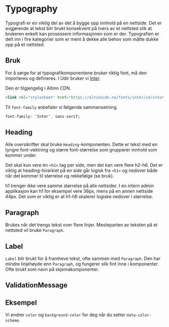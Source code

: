 

<Meta of={TypographyStories} />

# Typography

Typografi er en viktig del av det å bygge opp innhold på en nettside. Det er avgjørende
at tekst blir brukt konsekvent på tvers av et nettsted slik at brukeren enkelt kan
prosessere informasjonen som er der. Typografien er delt inn i fire kategorier som er
ment å dekke alle behov som måtte dukke opp på et nettsted.

## Bruk

For å sørge for at typografikomponentene bruker riktig font, må den importeres og defineres. I Udir bruker vi [Inter](https://rsms.me/inter/).

Den er tilgjengelig i Altinn CDN.

```html
<link rel="stylesheet" href="https://altinncdn.no/fonts/inter/v4/inter.css" />
```

Til `font-family` anbefaler vi følgende sammensetning.

```css
font-family: 'Inter', sans-serif;
```

## Heading

Alle oversikrifter skal bruke `Heading`-komponenten. Dette er tekst med en tyngre font-vektning og større font-størrelse som grupperer innhold som kommer under.

Det skal kun vere én `<h1>` tag per side, men det kan vere flere h2-h6. Det er viktig at heading-hirarkiet på en side går logisk fra `<h1>` og nedover både når det kommer til størrelse og rekkefølge (se bruk).

h1 trenger ikke vere samme størrelse på alle nettsider. I en intern admin applikasjon kan h1 for eksempel vere 36px, mens på en annen nettside 44px. Det som er viktig er at h1-h6 skalerer logiske nedover i størrelse.

<Canvas of={HeadingStories.Preview} />
<Controls of={HeadingStories.Preview} />

## Paragraph

Brukes når det trengs tekst over flere linjer. Mesteparten av teksten på et nettsted vil bruke `Paragraph`.

<Canvas of={ParagraphStories.Preview} />
<Controls of={ParagraphStories.Preview} />

## Label

`Label` blir brukt for å framheve tekst, ofte sammen med `Paragraph`. Den har mindre linjehøyde enn `Paragraph`, og fungerer slik fint inne i komponenter. Ofte brukt som navn på skjemakomponenter.

<Canvas of={LabelStories.Preview} />
<Controls of={LabelStories.Preview} />

## ValidationMessage

<Canvas of={ValidationMessageStories.Preview} />
<Controls of={ValidationMessageStories.Preview} />

## Eksempel

<Canvas of={TypographyStories.EksempelTekst} />

Vi endrer `color` og `background-color` for deg når du setter `data-color-scheme`.

<Canvas of={TypographyStories.EksempelTekstDark} />
